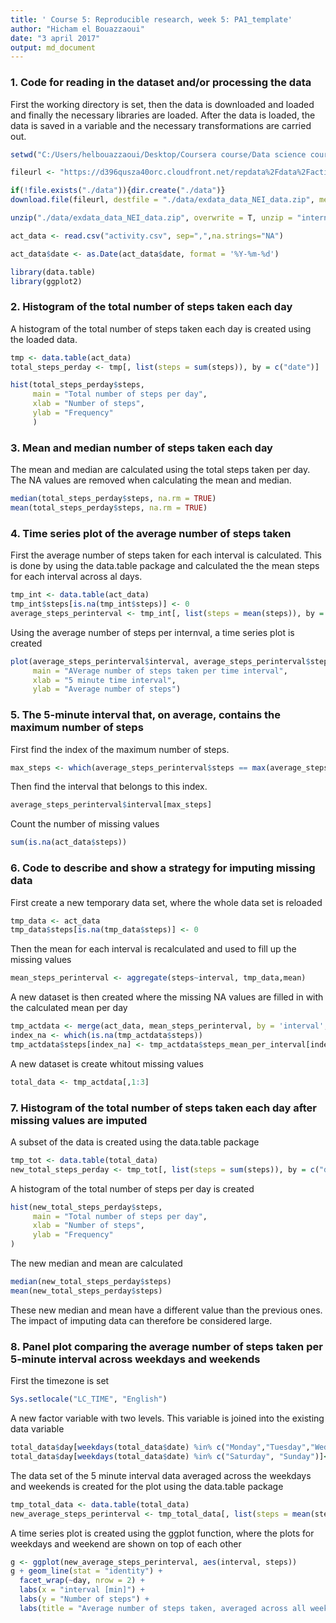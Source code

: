 ---
title: ' Course 5: Reproducible research, week 5: PA1_template'
author: "Hicham el Bouazzaoui"
date: "3 april 2017"
output: md_document
---

### 1. Code for reading in the dataset and/or processing the data

First the working directory is set, then the data is downloaded and loaded and finally the necessary libraries are loaded. 
After the data is loaded, the data is saved in a variable and the necessary transformations are carried out. 
```{r}
setwd("C:/Users/helbouazzaoui/Desktop/Coursera course/Data science course/Course 5 Reproducible Research/Week 2")

fileurl <- "https://d396qusza40orc.cloudfront.net/repdata%2Fdata%2Factivity.zip"

if(!file.exists("./data")){dir.create("./data")}
download.file(fileurl, destfile = "./data/exdata_data_NEI_data.zip", method = "curl")

unzip("./data/exdata_data_NEI_data.zip", overwrite = T, unzip = "internal")

act_data <- read.csv("activity.csv", sep=",",na.strings="NA")

act_data$date <- as.Date(act_data$date, format = '%Y-%m-%d')

library(data.table)
library(ggplot2)

```

### 2. Histogram of the total number of steps taken each day

A histogram of the total number of steps taken each day is created using the loaded data. 

```{r fig.height= 6, fig.width=5}
tmp <- data.table(act_data)
total_steps_perday <- tmp[, list(steps = sum(steps)), by = c("date")]

hist(total_steps_perday$steps,
     main = "Total number of steps per day",
     xlab = "Number of steps", 
     ylab = "Frequency"
     )
```

### 3. Mean and median number of steps taken each day

The mean and median are calculated using the total steps taken per day. The NA values are removed when calculating the mean and median.

```{r, echo=TRUE}
median(total_steps_perday$steps, na.rm = TRUE)
mean(total_steps_perday$steps, na.rm = TRUE)
```

### 4. Time series plot of the average number of steps taken

First the average number of steps taken for each interval is calculated. This is done by using the data.table package and calculated the the mean steps for each interval across al days. 

```{r, echo= TRUE}
tmp_int <- data.table(act_data)
tmp_int$steps[is.na(tmp_int$steps)] <- 0
average_steps_perinterval <- tmp_int[, list(steps = mean(steps)), by = c("interval")]
```

Using the average number of steps per internval, a time series plot is created
```{r, echo= TRUE, fig.height= 6, fig.width=5}
plot(average_steps_perinterval$interval, average_steps_perinterval$steps, type = "l",
     main = "AVerage number of steps taken per time interval",
     xlab = "5 minute time interval", 
     ylab = "Average number of steps")
```     

### 5. The 5-minute interval that, on average, contains the maximum number of steps

First find the index of the maximum number of steps.

```{r, echo= TRUE}
max_steps <- which(average_steps_perinterval$steps == max(average_steps_perinterval$steps))
```

Then find the interval that belongs to this index.

```{r, echo= TRUE}
average_steps_perinterval$interval[max_steps]
```

Count the number of missing values
```{r, echo = TRUE}
sum(is.na(act_data$steps))
```

### 6. Code to describe and show a strategy for imputing missing data

First create a new temporary data set, where the whole data set is reloaded

```{r, echo= TRUE}
tmp_data <- act_data
tmp_data$steps[is.na(tmp_data$steps)] <- 0
```

Then the mean for each interval is recalculated and used to fill up the missing values

```{r, echo = TRUE}
mean_steps_perinterval <- aggregate(steps~interval, tmp_data,mean)
```

A new dataset is then created where the missing NA values are filled in with the calculated mean per day
```{r, echo = TRUE}
tmp_actdata <- merge(act_data, mean_steps_perinterval, by = 'interval', suffixes = c("","_mean_per_interval"))
index_na <- which(is.na(tmp_actdata$steps))
tmp_actdata$steps[index_na] <- tmp_actdata$steps_mean_per_interval[index_na]
```

A new dataset is create whitout missing values
```{r, echo = TRUE}
total_data <- tmp_actdata[,1:3]
```

### 7. Histogram of the total number of steps taken each day after missing values are imputed
A subset of the data is created using the data.table package
```{r, echo = TRUE}
tmp_tot <- data.table(total_data)
new_total_steps_perday <- tmp_tot[, list(steps = sum(steps)), by = c("date")]
```

A histogram of the total number of steps per day is created
```{r, echo = TRUE, fig.height= 6, fig.width=5}
hist(new_total_steps_perday$steps,
     main = "Total number of steps per day",
     xlab = "Number of steps", 
     ylab = "Frequency"
)
```

The new median and mean are calculated
```{r, echo = TRUE}
median(new_total_steps_perday$steps)
mean(new_total_steps_perday$steps)
```
These new median and mean have a different value than the previous ones. The impact of imputing data can therefore be considered large.

### 8. Panel plot comparing the average number of steps taken per 5-minute interval across weekdays and weekends

First the timezone is set
```{r, echo = TRUE}
Sys.setlocale("LC_TIME", "English") 
```

A new factor variable with two levels. This variable is joined into the existing data variable
```{r, echo = TRUE}
total_data$day[weekdays(total_data$date) %in% c("Monday","Tuesday","Wednesday","Thursday","Friday")]<-"weekday"
total_data$day[weekdays(total_data$date) %in% c("Saturday", "Sunday")]<-"weekend"
```

The data set of the 5 minute interval data averaged across the weekdays and weekends is created for the plot using the data.table package
```{r, echo = TRUE}
tmp_total_data <- data.table(total_data)
new_average_steps_perinterval <- tmp_total_data[, list(steps = mean(steps)), by = c("day","interval")]
```

A time series plot is created using the ggplot function, where the plots for weekdays and weekend are shown on top of each other
```{r, echo = TRUE, fig.height= 6, fig.width=5}
g <- ggplot(new_average_steps_perinterval, aes(interval, steps)) 
g + geom_line(stat = "identity") +
  facet_wrap(~day, nrow = 2) +
  labs(x = "interval [min]") + 
  labs(y = "Number of steps") + 
  labs(title = "Average number of steps taken, averaged across all weekday days and weekend days" )
```


  





